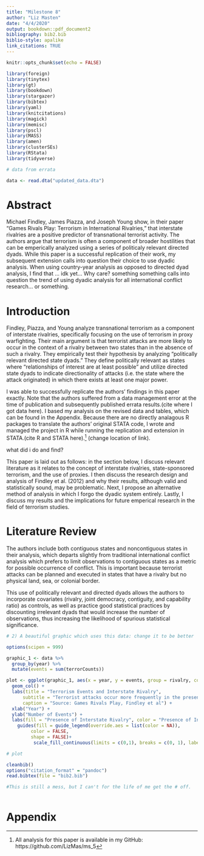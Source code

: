 ```yaml
---
title: "Milestone 8" 
author: "Liz Masten"
date: "4/4/2020"
output: bookdown::pdf_document2
bibliography: bib2.bib
biblio-style: apalike 
link_citations: TRUE
---
```



```r
knitr::opts_chunk$set(echo = FALSE)

library(foreign)
library(tinytex)
library(gt)
library(bookdown)
library(stargazer)
library(bibtex)
library(yaml)
library(knitcitations)
library(magick)
library(memisc)
library(pscl)
library(MASS)
library(amen)
library(clusterSEs)
library(RStata)
library(tidyverse)
```

```r

# data from errata 

data <- read.dta("updated_data.dta")

```


# Abstract 

Michael Findley, James Piazza, and Joseph Young show, in their paper "Games Rivals Play: Terrorism in International Rivalries," that interstate rivalries are a positive predictor of transnational terrorist activity. The authors argue that terrorism is often a component of broader hostilities that can be emperically analyzed using a series of politicaly relevant directed dyads. While this paper is a successful replication of their work, my subsequent extension calls into question their choice to use dyadic analysis. When using country-year analysis as opposed to directed dyad analysis, I find that ... idk yet... Why care? something something calls into question the trend of using dyadic analysis for all international conflict research... or something. 

# Introduction 

Findley, Piazza, and Young analyze transnational terrorism as a component of interstate rivalries, specifically focusing on the use of terrorism in proxy warfighting. Their main argument is that terrorist attacks are more likely to occur in the context of a rivalry between two states than in the absence of such a rivalry. They empirically test their hypothesis by analyzing “politically relevant directed state dyads.” They define politically relevant as states where “relationships of interest are at least possible” and utilize directed state dyads to indicate directionality of attacks (i.e. the state where the attack originated) in which there exists at least one major power. 

I was able to successfully replicate the authors' findings in this paper exactly. Note that the authors suffered from a data management error at the time of publication and subsequently published errata results.(cite where I got data here). I based my analysis on the revised data and tables, which can be found in the Appendix. Because there are no directly analagous R packages to translate the authors' original STATA code, I wrote and managed the project in R while running the replication and extension in STATA.(cite R and STATA here).^[All analysis for this paper is available in my GitHub: https://github.com/LizMas/ms_5] (change location of link). 

what did i do and find? 

This paper is laid out as follows: in the section below, I discuss relevant literature as it relates to the concept of interstate rivalries, state-sponsored terrorism, and the use of proxies. I then discuss the research design and analysis of Findley et al. (2012) and why their results, although valid and statistically sound, may be problematic. Next, I propose an alternative method of analysis in which I forgo the dyadic system entirely. Lastly, I discuss my results and the implications for future emperical research in the field of terrorism studies. 

# Literature Review

The authors include both contiguous states and noncontiguous states in their analysis, which departs slightly from traditional international conflict analysis which prefers to limit observations to contiguous states as a metric for possible occurrence of conflict. This is important because terrorist attacks can be planned and executed in states that have a rivalry but no physical land, sea, or colonial border.  

This use of politically relevant and directed dyads allows the authors to incorporate covariates (rivalry, joint democracy, contiguity, and capability ratio) as controls, as well as practice good statistical practices by discounting irrelevant dyads that would increase the number of observations, thus increasing the likelihood of spurious statistical significance. 


```r

# 2) A beautiful graphic which uses this data: change it to be better 

options(scipen = 999)

graphic_1 <- data %>% 
  group_by(year) %>% 
  mutate(events = sum(terrorCounts))  

plot <- ggplot(graphic_1, aes(x = year, y = events, group = rivalry, color = rivalry, fill= rivalry)) +
  geom_col() +
  labs(title = "Terrorism Events and Interstate Rivalry", 
      subtitle = "Terrorist attacks occur more frequently in the presence of an interstate rivalry", 
      caption = "Source: Games Rivals Play, Findley et al") +
  xlab("Year") +
  ylab("Number of Events") +
  labs(fill = "Presence of Interstate Rivalry", color = "Presence of Interstate Rivalry") +
    guides(fill = guide_legend(override.aes = list(color = NA)), 
         color = FALSE, 
         shape = FALSE)+
          scale_fill_continuous(limits = c(0,1), breaks = c(0, 1), labels = c("Rivalry", "No Rivalry"))

# plot

```


```r

cleanbib()
options("citation_format" = "pandoc")
read.bibtex(file = "bib2.bib")

#This is still a mess, but I can't for the life of me get the # off.
 
```
# Appendix 

